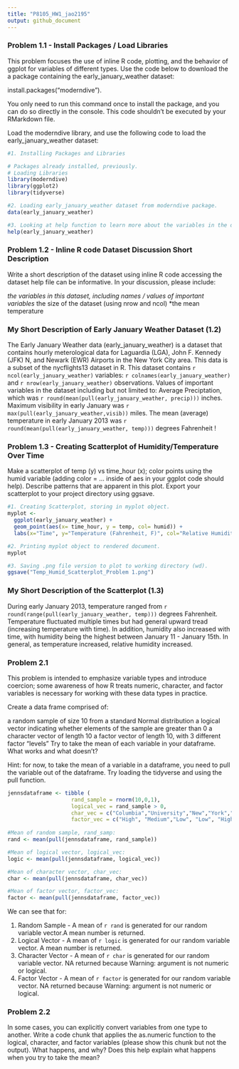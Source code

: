 ```yaml
---
title: "P8105_HW1_jao2195"
output: github_document
---
```


### Problem 1.1 - Install Packages / Load Libraries

This problem focuses the use of inline R code, plotting, and the behavior of ggplot for variables of different types.
Use the code below to download the a package containing the early_january_weather dataset:

install.packages("moderndive").

You only need to run this command once to install the package, and you can do so directly in the console. This code shouldn’t be executed by your RMarkdown file.

Load the moderndive library, and use the following code to load the early_january_weather dataset:

```r
#1. Installing Packages and Libraries 

# Packages already installed, previously. 
# Loading Libraries
library(moderndive)
library(ggplot2)
library(tidyverse)

#2. Loading early_january_weather dataset from moderndive package.
data(early_january_weather)

#3. Looking at help function to learn more about the variables in the dataset. 
help(early_january_weather)

```

### Problem 1.2 - Inline R code Dataset Discussion Short Description

Write a short description of the dataset using inline R code accessing the dataset help file can be informative. In your discussion, please include:

*the variables in this dataset, including names / values of important variables
*the size of the dataset (using nrow and ncol)
*the mean temperature

################################################################################
### My Short Description of Early January Weather Dataset (1.2)

The Early January Weather data (early_january_weather) is a dataset that contains hourly meterological data for Laguardia (LGA), John F. Kennedy (JFK) N, and Newark (EWR) Airports in the New York City area. This data is a subset of the nycflights13 dataset in R.  This dataset contains `r ncol(early_january_weather)` variables: `r colnames(early_january_weather)` and `r nrow(early_january_weather)` observations. Values of important variables in the dataset including but not limited to: Average Preciptation, which was `r round(mean(pull(early_january_weather, precip)))` inches. Maximum visibility in early January was `r max(pull(early_january_weather,visib))` miles. The mean (average) temperature in early January 2013 was `r round(mean(pull(early_january_weather, temp)))` degrees Fahrenheit !

################################################################################
### Problem 1.3 - Creating Scatterplot of Humidity/Temperature Over Time 

Make a scatterplot of temp (y) vs time_hour (x); color points using the humid variable (adding color = ... inside of aes in your ggplot code should help). Describe patterns that are apparent in this plot.
Export your scatterplot to your project directory using ggsave.


```r
#1. Creating Scatterplot, storing in myplot object.
myplot <-
  ggplot(early_january_weather) + 
  geom_point(aes(x= time_hour, y = temp, col= humid)) + 
  labs(x="Time", y="Temperature (Fahrenheit, F)", col="Relative Humidity", title="Humidity/Temperature Over Time in Early January 2013 ") 

#2. Printing myplot object to rendered document.
myplot

#3. Saving .png file version to plot to working directory (wd).
ggsave("Temp_Humid_Scatterplot_Problem 1.png") 

```

################################################################################
### My Short Description of the Scatterplot (1.3)

During early January 2013, temperature ranged from `r round(range(pull(early_january_weather, temp)))` degrees Fahrenheit. 
Temperature fluctuated multiple times but had general upward tread (increasing temperature with time). 
In addition, humidity also increased with time, with humidity being the highest between January 11 - January 15th. 
In general, as temperature increased, relative humidity increased.

################################################################################

### Problem 2.1 

This problem is intended to emphasize variable types and introduce coercion; some awareness of how R treats numeric, character, and factor variables is necessary for working with these data types in practice.

Create a data frame comprised of:

a random sample of size 10 from a standard Normal distribution
a logical vector indicating whether elements of the sample are greater than 0
a character vector of length 10
a factor vector of length 10, with 3 different factor “levels”
Try to take the mean of each variable in your dataframe. What works and what doesn’t?

Hint: for now, to take the mean of a variable in a dataframe, you need to pull the variable out of the dataframe. Try loading the tidyverse and using the pull function.




```r
jennsdataframe <- tibble (
                    rand_sample = rnorm(10,0,1), 
                    logical_vec = rand_sample > 0, 
                    char_vec = c("Columbia","University","New","York","Manhattan","Brooklyn","Queens","Staten Island","Bronx","Long Island"), 
                    factor_vec = c("High", "Medium","Low", "Low", "High","Medium", "Low", "Low", "Medium", "High"))
  
#Mean of random sample, rand_samp:                  
rand <- mean(pull(jennsdataframe, rand_sample))

#Mean of logical vector, logical_vec:  
logic <- mean(pull(jennsdataframe, logical_vec))

#Mean of character vector, char_vec:  
char <- mean(pull(jennsdataframe, char_vec))

#Mean of factor vector, factor_vec:  
factor <- mean(pull(jennsdataframe, factor_vec))

```
We can see that for:

1) Random Sample - A mean of  `r rand` is generated for our random variable vector.A mean number is returned. 
1) Logical Vector - A mean of  `r logic` is generated for our random variable vector. A mean number is returned. 
1) Character Vector - A mean of  `r char` is generated for our random variable vector. NA returned because Warning: argument is not numeric or logical.
1) Factor Vector  - A mean of  `r factor` is generated for our random variable vector. NA returned because Warning: argument is not numeric or logical.

#################################
### Problem 2.2 
In some cases, you can explicitly convert variables from one type to another. Write a code chunk that applies the as.numeric function to the logical, character, and factor variables (please show this chunk but not the output). What happens, and why? Does this help explain what happens when you try to take the mean?

```r

```

